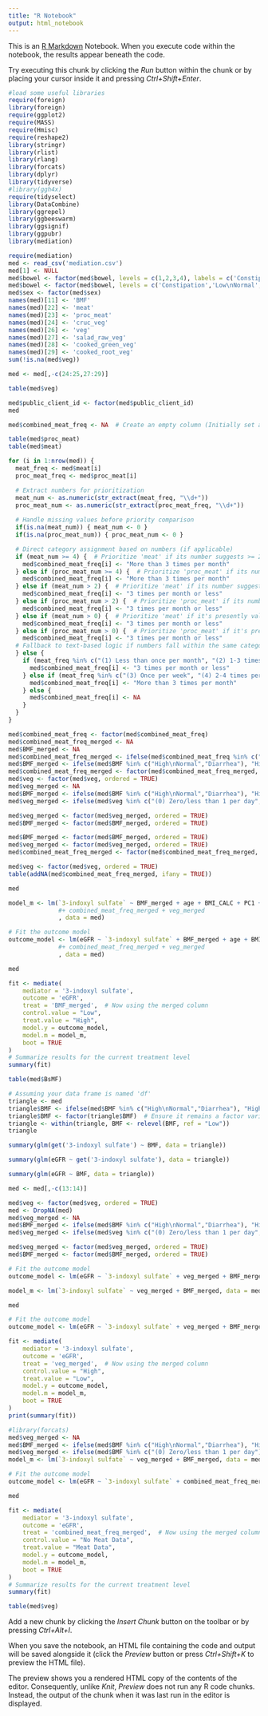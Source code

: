 ```yaml
---
title: "R Notebook"
output: html_notebook
---
```


This is an [R Markdown](http://rmarkdown.rstudio.com) Notebook. When you execute code within the notebook, the results appear beneath the code. 

Try executing this chunk by clicking the *Run* button within the chunk or by placing your cursor inside it and pressing *Ctrl+Shift+Enter*. 

```r
#load some useful libraries
require(foreign)
library(foreign)
require(ggplot2)
require(MASS)
require(Hmisc)
require(reshape2)
library(stringr)
library(rlist)
library(rlang)
library(forcats)
library(dplyr)
library(tidyverse)
#library(ggh4x)
require(tidyselect)
library(DataCombine)
library(ggrepel)
library(ggbeeswarm)
library(ggsignif)
library(ggpubr)
library(mediation)
```


```r
require(mediation)
med <- read_csv('mediation.csv')
med[1] <- NULL
med$bowel <- factor(med$bowel, levels = c(1,2,3,4), labels = c('Constipation','Low\nNormal','High\nNormal','Diarrhea'))
med$bowel <- factor(med$bowel, levels = c('Constipation','Low\nNormal','High\nNormal','Diarrhea'), labels = c('Constipation','Low\nNormal','High\nNormal','Diarrhea'), ordered = TRUE)
med$sex <- factor(med$sex)
names(med)[11] <- 'BMF'
names(med)[22] <- 'meat'
names(med)[23] <- 'proc_meat'
names(med)[24] <- 'cruc_veg'
names(med)[26] <- 'veg'
names(med)[27] <- 'salad_raw_veg'
names(med)[28] <- 'cooked_green_veg'
names(med)[29] <- 'cooked_root_veg'
sum(!is.na(med$veg))

med <- med[,-c(24:25,27:29)]

table(med$veg)

med$public_client_id <- factor(med$public_client_id)
med
```


```r
med$combined_meat_freq <- NA  # Create an empty column (Initially set as NA)

table(med$proc_meat)
table(med$meat)

for (i in 1:nrow(med)) {
  meat_freq <- med$meat[i]
  proc_meat_freq <- med$proc_meat[i]

  # Extract numbers for prioritization
  meat_num <- as.numeric(str_extract(meat_freq, "\\d+"))
  proc_meat_num <- as.numeric(str_extract(proc_meat_freq, "\\d+"))
  
  # Handle missing values before priority comparison
  if(is.na(meat_num)) { meat_num <- 0 } 
  if(is.na(proc_meat_num)) { proc_meat_num <- 0 }  

  # Direct category assignment based on numbers (if applicable)
  if (meat_num >= 4) {  # Prioritize 'meat' if its number suggests >= 2/week
    med$combined_meat_freq[i] <- "More than 3 times per month"
  } else if (proc_meat_num >= 4) {  # Prioritize 'proc_meat' if its number suggests >= 2/week
    med$combined_meat_freq[i] <- "More than 3 times per month"
  } else if (meat_num > 2) {  # Prioritize 'meat' if its number suggests > 1/month
    med$combined_meat_freq[i] <- "3 times per month or less"
  } else if (proc_meat_num > 2) {  # Prioritize 'proc_meat' if its number suggests > 1/month
    med$combined_meat_freq[i] <- "3 times per month or less"
  } else if (meat_num > 0) {  # Prioritize 'meat' if it's presently valued but proc_meat may not be present
    med$combined_meat_freq[i] <- "3 times per month or less"
  } else if (proc_meat_num > 0) {  # Prioritize 'proc_meat' if it's presently valued but proc_meat may not be present
    med$combined_meat_freq[i] <- "3 times per month or less"
  # Fallback to text-based logic if numbers fall within the same category
  } else { 
    if (meat_freq %in% c("(1) Less than once per month", "(2) 1-3 times per month") || proc_meat_freq %in% c("(1) Less than once per month", "(2) 1-3 times per month")) {
      med$combined_meat_freq[i] <- "3 times per month or less"
    } else if (meat_freq %in% c("(3) Once per week", "(4) 2-4 times per week","(6) Once per day","(7) 2-3 times per day") || proc_meat_freq %in% c("(2) 1-3 times per month","(3) Once per week","(4) 2-4 times per week")) {
      med$combined_meat_freq[i] <- "More than 3 times per month"
    } else {
      med$combined_meat_freq[i] <- NA
    }
  }
}

med$combined_meat_freq <- factor(med$combined_meat_freq)
med$combined_meat_freq_merged <- NA
med$BMF_merged <- NA
med$combined_meat_freq_merged <- ifelse(med$combined_meat_freq %in% c("More than 3 times per month", "3 times per month or less"), "Meat Data", "No Meat Data")
med$BMF_merged <- ifelse(med$BMF %in% c("High\nNormal","Diarrhea"), "High","Low")
med$combined_meat_freq_merged <- factor(med$combined_meat_freq_merged, ordered = TRUE) # Ensure it's a factor
med$veg <- factor(med$veg, ordered = TRUE)
med$veg_merged <- NA
med$BMF_merged <- ifelse(med$BMF %in% c("High\nNormal","Diarrhea"), "High","Low")
med$veg_merged <- ifelse(med$veg %in% c("(0) Zero/less than 1 per day","(1) 1"), "Low","High")

med$veg_merged <- factor(med$veg_merged, ordered = TRUE)
med$BMF_merged <- factor(med$BMF_merged, ordered = TRUE)

med$BMF_merged <- factor(med$BMF_merged, ordered = TRUE)
med$veg_merged <- factor(med$veg_merged, ordered = TRUE)
med$combined_meat_freq_merged <- factor(med$combined_meat_freq_merged, ordered = TRUE)

med$veg <- factor(med$veg, ordered = TRUE)
table(addNA(med$combined_meat_freq_merged, ifany = TRUE))

med

model_m <- lm(`3-indoxyl sulfate` ~ BMF_merged + age + BMI_CALC + PC1 + PC2 + PC3
              #+ combined_meat_freq_merged + veg_merged
              , data = med)

# Fit the outcome model
outcome_model <- lm(eGFR ~ `3-indoxyl sulfate` + BMF_merged + age + BMI_CALC + PC1 + PC2 + PC3
              #+ combined_meat_freq_merged + veg_merged
              , data = med)

med

fit <- mediate(
    mediator = '3-indoxyl sulfate',
    outcome = 'eGFR',
    treat = 'BMF_merged',  # Now using the merged column
    control.value = "Low",  
    treat.value = "High", 
    model.y = outcome_model,
    model.m = model_m,
    boot = TRUE
)
# Summarize results for the current treatment level
summary(fit)
```


```r
table(med$BsMF)
```


```r

# Assuming your data frame is named 'df' 
triangle <- med
triangle$BMF <- ifelse(med$BMF %in% c("High\nNormal","Diarrhea"), "High","Low")
triangle$BMF <- factor(triangle$BMF)  # Ensure it remains a factor variable
triangle <- within(triangle, BMF <- relevel(BMF, ref = "Low"))
triangle

summary(glm(get('3-indoxyl sulfate') ~ BMF, data = triangle))

summary(glm(eGFR ~ get('3-indoxyl sulfate'), data = triangle))

summary(glm(eGFR ~ BMF, data = triangle))
```


```r
med <- med[,-c(13:14)]

med$veg <- factor(med$veg, ordered = TRUE)
med <- DropNA(med)
med$veg_merged <- NA
med$BMF_merged <- ifelse(med$BMF %in% c("High\nNormal","Diarrhea"), "High","Low")
med$veg_merged <- ifelse(med$veg %in% c("(0) Zero/less than 1 per day","(1) 1"), "Low","High")

med$veg_merged <- factor(med$veg_merged, ordered = TRUE)
med$BMF_merged <- factor(med$BMF_merged, ordered = TRUE)

# Fit the outcome model
outcome_model <- lm(eGFR ~ `3-indoxyl sulfate` + veg_merged + BMF_merged, data = med)

model_m <- lm(`3-indoxyl sulfate` ~ veg_merged + BMF_merged, data = med)

med

# Fit the outcome model
outcome_model <- lm(eGFR ~ `3-indoxyl sulfate` + veg_merged + BMF_merged, data = med)

fit <- mediate(
    mediator = '3-indoxyl sulfate',
    outcome = 'eGFR',
    treat = 'veg_merged',  # Now using the merged column
    control.value = "High",  
    treat.value = "Low", 
    model.y = outcome_model,
    model.m = model_m,
    boot = TRUE
)
print(summary(fit))
```


```r
#library(forcats)
med$veg_merged <- NA
med$BMF_merged <- ifelse(med$BMF %in% c("High\nNormal","Diarrhea"), "High","Low")
med$veg_merged <- ifelse(med$BMF %in% c("(0) Zero/less than 1 per day"), "Low","High")
model_m <- lm(`3-indoxyl sulfate` ~ veg_merged + BMF_merged, data = med)

# Fit the outcome model
outcome_model <- lm(eGFR ~ `3-indoxyl sulfate` + combined_meat_freq_merged + BMF_merged + veg_merged, data = med)

med

fit <- mediate(
    mediator = '3-indoxyl sulfate',
    outcome = 'eGFR',
    treat = 'combined_meat_freq_merged',  # Now using the merged column
    control.value = "No Meat Data",  
    treat.value = "Meat Data", 
    model.y = outcome_model,
    model.m = model_m,
    boot = TRUE
)
# Summarize results for the current treatment level
summary(fit)  

```


```r
table(med$veg)
```

Add a new chunk by clicking the *Insert Chunk* button on the toolbar or by pressing *Ctrl+Alt+I*.

When you save the notebook, an HTML file containing the code and output will be saved alongside it (click the *Preview* button or press *Ctrl+Shift+K* to preview the HTML file).

The preview shows you a rendered HTML copy of the contents of the editor. Consequently, unlike *Knit*, *Preview* does not run any R code chunks. Instead, the output of the chunk when it was last run in the editor is displayed.
